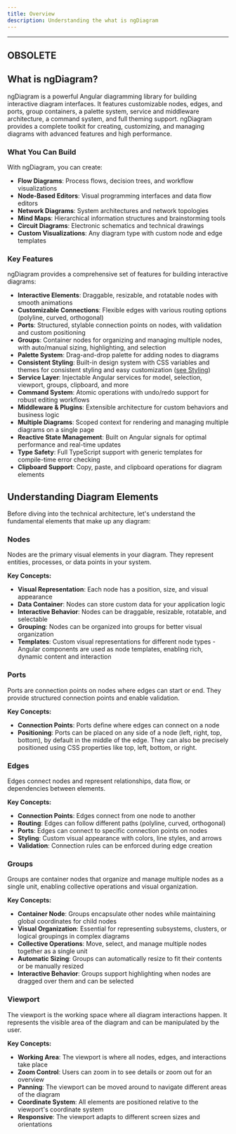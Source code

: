 ```yaml
---
title: Overview
description: Understanding the what is ngDiagram
---
```


---

## OBSOLETE


## What is ngDiagram?

ngDiagram is a powerful Angular diagramming library for building interactive diagram interfaces.
It features customizable nodes, edges, and ports, group containers, a palette system, service and middleware architecture, a command system, and full theming support.
ngDiagram provides a complete toolkit for creating, customizing, and managing diagrams with advanced features and high performance.

### What You Can Build

With ngDiagram, you can create:

- **Flow Diagrams**: Process flows, decision trees, and workflow visualizations
- **Node-Based Editors**: Visual programming interfaces and data flow editors
- **Network Diagrams**: System architectures and network topologies
- **Mind Maps**: Hierarchical information structures and brainstorming tools
- **Circuit Diagrams**: Electronic schematics and technical drawings
- **Custom Visualizations**: Any diagram type with custom node and edge templates

### Key Features

ngDiagram provides a comprehensive set of features for building interactive diagrams:

- **Interactive Elements**: Draggable, resizable, and rotatable nodes with smooth animations
- **Customizable Connections**: Flexible edges with various routing options (polyline, curved, orthogonal)
- **Ports**: Structured, stylable connection points on nodes, with validation and custom positioning
- **Groups**: Container nodes for organizing and managing multiple nodes, with auto/manual sizing, highlighting, and selection
- **Palette System**: Drag-and-drop palette for adding nodes to diagrams
- **Consistent Styling**: Built-in design system with CSS variables and themes for consistent styling and easy customization ([see Styling](../styling))
- **Service Layer**: Injectable Angular services for model, selection, viewport, groups, clipboard, and more
- **Command System**: Atomic operations with undo/redo support for robust editing workflows
- **Middleware & Plugins**: Extensible architecture for custom behaviors and business logic
- **Multiple Diagrams**: Scoped context for rendering and managing multiple diagrams on a single page
- **Reactive State Management**: Built on Angular signals for optimal performance and real-time updates
- **Type Safety**: Full TypeScript support with generic templates for compile-time error checking
- **Clipboard Support**: Copy, paste, and clipboard operations for diagram elements

## Understanding Diagram Elements

Before diving into the technical architecture, let's understand the fundamental elements that make up any diagram:

### Nodes

Nodes are the primary visual elements in your diagram. They represent entities, processes, or data points in your system.

**Key Concepts:**

- **Visual Representation**: Each node has a position, size, and visual appearance
- **Data Container**: Nodes can store custom data for your application logic
- **Interactive Behavior**: Nodes can be draggable, resizable, rotatable, and selectable
- **Grouping**: Nodes can be organized into groups for better visual organization
- **Templates**: Custom visual representations for different node types - Angular components are used as node templates, enabling rich, dynamic content and interaction

<LinkCard title="Nodes" href="/docs/internals/nodes/nodes" description="Read more about nodes" />

### Ports

Ports are connection points on nodes where edges can start or end. They provide structured connection points and enable validation.

**Key Concepts:**

- **Connection Points**: Ports define where edges can connect on a node
- **Positioning**: Ports can be placed on any side of a node (left, right, top, bottom), by default in the middle of the edge. They can also be precisely positioned using CSS properties like top, left, bottom, or right.

<LinkCard title="Ports" href="/docs/internals/nodes/ports" description="Read more about ports" />

### Edges

Edges connect nodes and represent relationships, data flow, or dependencies between elements.

**Key Concepts:**

- **Connection Points**: Edges connect from one node to another
- **Routing**: Edges can follow different paths (polyline, curved, orthogonal)
- **Ports**: Edges can connect to specific connection points on nodes
- **Styling**: Custom visual appearance with colors, line styles, and arrows
- **Validation**: Connection rules can be enforced during edge creation

<LinkCard title="Edges" href="/docs/internals/edges/edges" description="Read more about edges" />

### Groups

Groups are container nodes that organize and manage multiple nodes as a single unit, enabling collective operations and visual organization.

**Key Concepts:**

- **Container Node**: Groups encapsulate other nodes while maintaining global coordinates for child nodes
- **Visual Organization**: Essential for representing subsystems, clusters, or logical groupings in complex diagrams
- **Collective Operations**: Move, select, and manage multiple nodes together as a single unit
- **Automatic Sizing**: Groups can automatically resize to fit their contents or be manually resized
- **Interactive Behavior**: Groups support highlighting when nodes are dragged over them and can be selected

<LinkCard title="Groups" href="/docs/internals/nodes/groups" description="Read more about groups" />

### Viewport

The viewport is the working space where all diagram interactions happen. It represents the visible area of the diagram and can be manipulated by the user.

**Key Concepts:**

- **Working Area**: The viewport is where all nodes, edges, and interactions take place
- **Zoom Control**: Users can zoom in to see details or zoom out for an overview
- **Panning**: The viewport can be moved around to navigate different areas of the diagram
- **Coordinate System**: All elements are positioned relative to the viewport's coordinate system
- **Responsive**: The viewport adapts to different screen sizes and orientations
